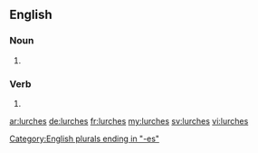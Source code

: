 ==English==

===Noun===
{{head|en|plural}}

# {{plural of|lurch|lang=en|nocat=1}}

===Verb===
{{head|en}}

# {{en-third-person singular of|lurch}}

[[Category:English plurals ending in "-es"]]

[[ar:lurches]]
[[de:lurches]]
[[fr:lurches]]
[[my:lurches]]
[[sv:lurches]]
[[vi:lurches]]